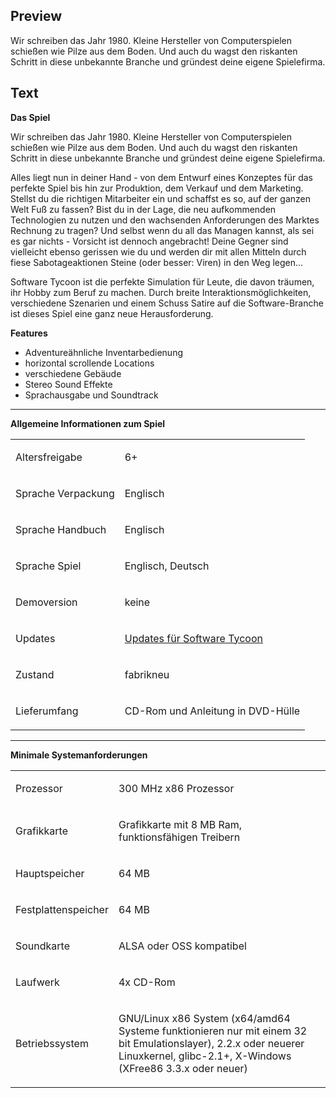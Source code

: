 ==Preview==
<p>Wir schreiben das Jahr 1980. Kleine Hersteller von Computerspielen schie&szlig;en wie Pilze aus dem Boden. Und auch du wagst den riskanten Schritt in diese unbekannte Branche und gr&uuml;ndest deine eigene Spielefirma.</p>

==Text==
<p><strong><strong><strong><strong>Das Spiel</strong></strong></strong><br /></strong></p>
<p>Wir schreiben das Jahr 1980. Kleine Hersteller von Computerspielen schie&szlig;en wie Pilze aus dem Boden. Und auch du wagst den riskanten Schritt in diese unbekannte Branche und gr&uuml;ndest deine eigene Spielefirma.</p>
<p>Alles liegt nun in deiner Hand - von dem Entwurf eines Konzeptes f&uuml;r das perfekte Spiel bis hin zur Produktion, dem Verkauf und dem Marketing. Stellst du die richtigen Mitarbeiter ein und schaffst es so, auf der ganzen Welt Fu&szlig; zu fassen? Bist du in der Lage, die neu aufkommenden Technologien zu nutzen und den wachsenden Anforderungen des Marktes Rechnung zu tragen? Und selbst wenn du all das Managen kannst, als sei es gar nichts - Vorsicht ist dennoch angebracht! Deine Gegner sind vielleicht ebenso gerissen wie du und werden dir mit allen Mitteln durch fiese Sabotageaktionen Steine (oder besser: Viren) in den Weg legen...</p>
<p>Software Tycoon ist die perfekte Simulation f&uuml;r Leute, die davon tr&auml;umen, ihr Hobby zum Beruf zu machen. Durch breite Interaktionsm&ouml;glichkeiten, verschiedene Szenarien und einem Schuss Satire auf die Software-Branche ist dieses Spiel eine ganz neue Herausforderung.</p>
<p><strong>Features</strong></p>
<ul>
<li>Adventure&auml;hnliche Inventarbedienung</li>
<li>horizontal scrollende Locations</li>
<li>verschiedene Geb&auml;ude</li>
<li>Stereo Sound Effekte</li>
<li>Sprachausgabe und Soundtrack</li>
</ul>
<p></p>
<hr />
<p><strong><strong><strong><strong>Allgemeine Informationen zum Spiel</strong></strong></strong><br /></strong></p>
<table border="0">
<tbody>
<tr>
<td>Altersfreigabe</td>
<td>6+</td>
</tr>
<tr>
<td>Sprache Verpackung<br /></td>
<td>Englisch</td>
</tr>
<tr>
<td>Sprache Handbuch<br /></td>
<td>Englisch<br /></td>
</tr>
<tr>
<td>Sprache Spiel<br /></td>
<td>Englisch, Deutsch<br /></td>
</tr>
<tr>
<td>Demoversion</td>
<td>keine</td>
</tr>
<tr>
<td>Updates</td>
<td><a href="http://updatefiles.linuxgamepublishing.com/softwaretycoon/">Updates f&uuml;r Software Tycoon</a></td>
</tr>
<tr>
<td>Zustand<br /></td>
<td>fabrikneu<br /></td>
</tr>
<tr>
<td>Lieferumfang<br /></td>
<td>CD-Rom und Anleitung in DVD-H&uuml;lle</td>
</tr>
</tbody>
</table>
<p></p>
<hr />
<p><strong><strong><strong><strong>Minimale Systemanforderungen</strong></strong></strong><br /></strong></p>
<table border="0">
<tbody>
<tr>
<td>Prozessor<br /></td>
<td>300 MHz x86 Prozessor</td>
</tr>
<tr>
<td>Grafikkarte<br /></td>
<td>Grafikkarte mit 8 MB Ram, funktionsf&auml;higen Treibern<br /></td>
</tr>
<tr>
<td>Hauptspeicher<br /></td>
<td>64 MB</td>
</tr>
<tr>
<td>Festplattenspeicher<br /></td>
<td>64 MB<br /></td>
</tr>
<tr>
<td>Soundkarte</td>
<td>ALSA oder OSS kompatibel<br /></td>
</tr>
<tr>
<td>Laufwerk<br /></td>
<td>4x CD-Rom</td>
</tr>
<tr>
<td>Betriebssystem<br /></td>
<td>
<p>GNU/Linux x86 System (x64/amd64 Systeme funktionieren nur mit einem 32 bit Emulationslayer), 2.2.x oder neuerer Linuxkernel, glibc-2.1+, X-Windows (XFree86 3.3.x oder neuer)</p>
</td>
</tr>
</tbody>
</table>
